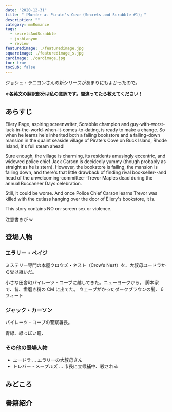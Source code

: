 ```yaml
---
date: "2020-12-31"
title: "『Murder at Pirate's Cove (Secrets and Scrabble #1)』"
description: ""
category: mmRomance
tags:
  - secretsAndScrabble
  - joshLanyon
  - review
featuredimage: ./featuredimage.jpg
squareimage: ./featuredimage_s.jpg
cardimage: ./cardimage.jpg
toc: true
tocSub: false
---
```



ジョシュ・ラニヨンさんの新シリーズがあまりにもよかったので。

**※各英文の翻訳部分は私の意訳です。間違ってたら教えてください！**

## あらすじ

Ellery Page, aspiring screenwriter, Scrabble champion and guy-with-worst-luck-in-the-world-when-it-comes-to-dating, is ready to make a change. So when he learns he's inherited both a failing bookstore and a falling-down mansion in the quaint seaside village of Pirate's Cove on Buck Island, Rhode Island, it's full steam ahead!

Sure enough, the village is charming, its residents amusingly eccentric, and widowed police chief Jack Carson is decidedly yummy (though probably as straight as he is stern). However, the bookstore is failing, the mansion is falling down, and there's that little drawback of finding rival bookseller--and head of the unwelcoming-committee--Trevor Maples dead during the annual Buccaneer Days celebration.

Still, it could be worse. And once Police Chief Carson learns Trevor was killed with the cutlass hanging over the door of Ellery's bookstore, it is.

This story contains NO on-screen sex or violence.

注意書きが w

## 登場人物

### エラリー・ペイジ

ミステリー専門の本屋クロウズ・ネスト（Crow’s Nest）を、大叔母ユードラから受け継いだ。

小さな田舎町パイレーツ・コーブに越してきた。ニューヨークから。
脚本家で、昔、歯磨き粉の CM に出てた。
ウェーブがかったダークブラウンの髪、６フィート

### ジャック・カーソン

パイレーツ・コーブの警察署長。

青緑、緑っぽい瞳、

### その他の登場人物

- ユードラ … エラリーの大叔母さん
- トレバー・メープルズ … 市長に立候補中、殺される

## みどころ

<Blockquote srcBook="murderAtPiratesCove" lang="en" book></Blockquote>

## 書籍紹介

<Amazon book="murderAtPiratesCove" />
